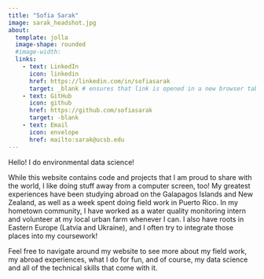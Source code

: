 ```yaml
---
title: "Sofia Sarak"
image: sarak_headshot.jpg
about:
  template: jolla
  image-shape: rounded
  #image-width: 
  links:
    - text: LinkedIn
      icon: linkedin
      href: https://linkedin.com/in/sofiasarak
      target: _blank # ensures that link is opened in a new browser tab
    - text: GitHub
      icon: github
      href: https://github.com/sofiasarak
      target: -blank
    - text: Email
      icon: envelope
      href: mailto:sarak@ucsb.edu
---
```


Hello! I do environmental data science!

While this website contains code and projects that I am proud to share with the world, I like doing stuff away from a computer screen, too! My greatest experiences have been studying abroad on the Galapagos Islands and New Zealand, as well as a week spent doing field work in Puerto Rico. In my hometown community, I have worked as a water quality monitoring intern and volunteer at my local urban farm whenever I can. I also have roots in Eastern Europe (Latvia and Ukraine), and I often try to integrate those places into my coursework!

Feel free to navigate around my website to see more about my field work, my abroad experiences, what I do for fun, and of course, my data science and all of the technical skills that come with it.
